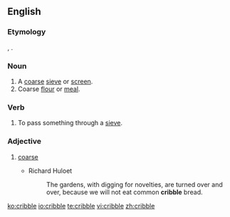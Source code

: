 ==English==

===Etymology===
{{etyl|fr|en}} {{m|fr|crible}}, {{etyl|LL.|en}} {{lena}} {{m|la|criblus||sieve}}.

===Noun===
{{en-noun}}

# A [[coarse]] [[sieve]] or [[screen]].
# Coarse [[flour]] or [[meal]].
#: {{rfquotek|Johnson}}

===Verb===
{{en-verb|cribbl}}

# To pass something through a [[sieve]].

===Adjective===
{{en-adj}}

# {{label|en|obsolete}} [[coarse]]
#* Richard Huloet
#*: The gardens, with digging for novelties, are turned over and over, because we will not eat common '''cribble''' bread.

[[ko:cribble]]
[[io:cribble]]
[[te:cribble]]
[[vi:cribble]]
[[zh:cribble]]